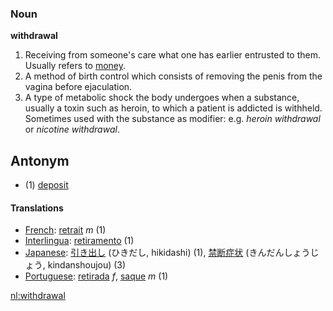 ===Noun===
'''withdrawal'''

#Receiving from someone's care what one has earlier entrusted to them.  Usually refers to [[money]].
#A method of birth control which consists of removing the penis from the vagina before ejaculation.
#A type of metabolic shock the body undergoes when a substance, usually a toxin such as heroin, to which a patient is addicted is withheld. Sometimes used with the substance as modifier: e.g. <em>heroin withdrawal</em> or <em>nicotine withdrawal</em>.

==Antonym==
*(1) [[deposit]]

====Translations====
*[[French]]: [[retrait]] ''m'' (1)
*[[Interlingua]]: [[retiramento]] (1)
*[[Japanese]]: [[引き出し]] (ひきだし, hikidashi) (1), [[禁断症状]] (きんだんしょうじょう, kindanshoujou) (3)
*[[Portuguese]]: [[retirada]] ''f'', [[saque]] ''m'' (1)

[[nl:withdrawal]]
